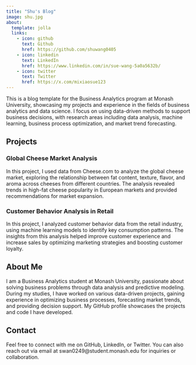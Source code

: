 ```yaml
---
title: "Shu's Blog"
image: shu.jpg
about:
  template: jolla
  links:
    - icon: github
      text: Github
      href: https://github.com/shuwang0405
    - icon: linkedin
      text: LinkedIn
      href: https://www.linkedin.com/in/sue-wang-5a0a5632b/
    - icon: twitter
      text: Twitter
      href: https://x.com/mixiaosue123
---
```


This is a blog template for the Business Analytics program at Monash University, showcasing my projects and experience in the fields of business analytics and data science. I focus on using data-driven methods to support business decisions, with research areas including data analysis, machine learning, business process optimization, and market trend forecasting.

## Projects

### Global Cheese Market Analysis
In this project, I used data from Cheese.com to analyze the global cheese market, exploring the relationship between fat content, texture, flavor, and aroma across cheeses from different countries. The analysis revealed trends in high-fat cheese popularity in European markets and provided recommendations for market expansion.

### Customer Behavior Analysis in Retail
In this project, I analyzed customer behavior data from the retail industry, using machine learning models to identify key consumption patterns. The insights from this analysis helped improve customer experience and increase sales by optimizing marketing strategies and boosting customer loyalty.

## About Me

I am a Business Analytics student at Monash University, passionate about solving business problems through data analysis and predictive modeling. During my studies, I have worked on various data-driven projects, gaining experience in optimizing business processes, forecasting market trends, and providing decision support. My GitHub profile showcases the projects and code I have developed.

## Contact

Feel free to connect with me on GitHub, LinkedIn, or Twitter. You can also reach out via email at swan0249@student.monash.edu for inquiries or collaboration.
